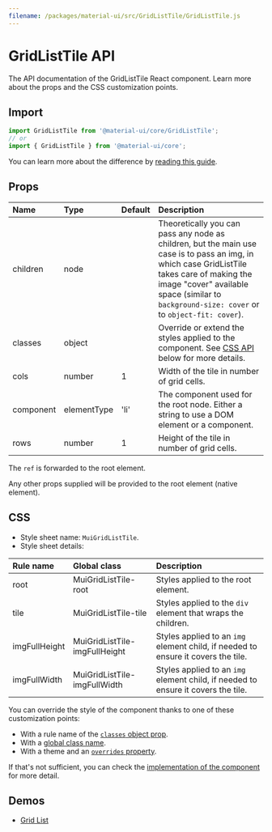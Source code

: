 ```yaml
---
filename: /packages/material-ui/src/GridListTile/GridListTile.js
---
```



<!--- This documentation is automatically generated, do not try to edit it. -->

# GridListTile API

<p className="description">The API documentation of the GridListTile React component. Learn more about the props and the CSS customization points.</p>

## Import

```js
import GridListTile from '@material-ui/core/GridListTile';
// or
import { GridListTile } from '@material-ui/core';
```

You can learn more about the difference by [reading this guide](/guides/minimizing-bundle-size/).



## Props

| Name | Type | Default | Description |
|:-----|:-----|:--------|:------------|
| <span className="prop-name">children</span> | <span className="prop-type">node</span> |  | Theoretically you can pass any node as children, but the main use case is to pass an img, in which case GridListTile takes care of making the image "cover" available space (similar to `background-size: cover` or to `object-fit: cover`). |
| <span className="prop-name">classes</span> | <span className="prop-type">object</span> |  | Override or extend the styles applied to the component. See [CSS API](#css) below for more details. |
| <span className="prop-name">cols</span> | <span className="prop-type">number</span> | <span className="prop-default">1</span> | Width of the tile in number of grid cells. |
| <span className="prop-name">component</span> | <span className="prop-type">elementType</span> | <span className="prop-default">'li'</span> | The component used for the root node. Either a string to use a DOM element or a component. |
| <span className="prop-name">rows</span> | <span className="prop-type">number</span> | <span className="prop-default">1</span> | Height of the tile in number of grid cells. |

The `ref` is forwarded to the root element.

Any other props supplied will be provided to the root element (native element).

## CSS

- Style sheet name: `MuiGridListTile`.
- Style sheet details:

| Rule name | Global class | Description |
|:-----|:-------------|:------------|
| <span className="prop-name">root</span> | <span className="prop-name">MuiGridListTile-root</span> | Styles applied to the root element.
| <span className="prop-name">tile</span> | <span className="prop-name">MuiGridListTile-tile</span> | Styles applied to the `div` element that wraps the children.
| <span className="prop-name">imgFullHeight</span> | <span className="prop-name">MuiGridListTile-imgFullHeight</span> | Styles applied to an `img` element child, if needed to ensure it covers the tile.
| <span className="prop-name">imgFullWidth</span> | <span className="prop-name">MuiGridListTile-imgFullWidth</span> | Styles applied to an `img` element child, if needed to ensure it covers the tile.

You can override the style of the component thanks to one of these customization points:

- With a rule name of the [`classes` object prop](/customization/components/#overriding-styles-with-classes).
- With a [global class name](/customization/components/#overriding-styles-with-global-class-names).
- With a theme and an [`overrides` property](/customization/globals/#css).

If that's not sufficient, you can check the [implementation of the component](https://github.com/mui-org/material-ui/blob/master/packages/material-ui/src/GridListTile/GridListTile.js) for more detail.

## Demos

- [Grid List](/components/grid-list/)

